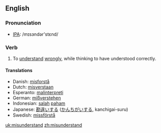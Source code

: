 ==English==
=== Pronunciation ===
*[[w:IPA|IPA]]: /mɪsɜndər'stεnd/

=== Verb ===
{{irregverb|'''to misunderstand'''|'''[[misunderstands]]'''|'''[[misunderstood]]'''|'''[[misunderstood]]'''|'''[[misunderstanding]]'''}}

# To [[understand]] [[wrongly]], while thinking to have understood correctly.

==== Translations ====
*Danish: [[misforstå]]
*Dutch: [[misverstaan]]
*Esperanto: [[malinterpreti]]
*German: [[mißverstehen]]
*Indonesian: [[salah]] [[paham]]
*Japanese: [[勘違い]]する ([[かんちがい]]する, kanchigai-suru)
*Swedish: [[missförstå]]

[[uk:misunderstand]]
[[zh:misunderstand]]